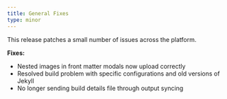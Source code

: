 ```yaml
---
title: General Fixes
type: minor
---
```


This release patches a small number of issues across the platform.

**Fixes:**

* Nested images in front matter modals now upload correctly
* Resolved build problem with specific configurations and old versions of Jekyll
* No longer sending build details file through output syncing
